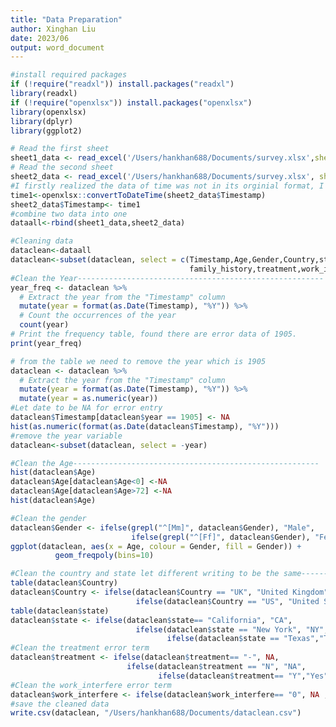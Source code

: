 ```yaml
---
title: "Data Preparation"
author: Xinghan Liu
date: 2023/06
output: word_document
---
```


```r
#install required packages
if (!require("readxl")) install.packages("readxl")
library(readxl)
if (!require("openxlsx")) install.packages("openxlsx")
library(openxlsx)
library(dplyr) 
library(ggplot2)
```

```r
# Read the first sheet
sheet1_data <- read_excel('/Users/hankhan688/Documents/survey.xlsx',sheet ="Sheet1")
# Read the second sheet
sheet2_data <- read_excel('/Users/hankhan688/Documents/survey.xlsx', sheet = "Sheet 2")
#I firstly realized the data of time was not in its orginial format, I need to convert them back
time1<-openxlsx::convertToDateTime(sheet2_data$Timestamp)
sheet2_data$Timestamp<- time1
#combine two data into one
dataall<-rbind(sheet1_data,sheet2_data) 
```


```r
#Cleaning data
dataclean<-dataall
dataclean<-subset(dataclean, select = c(Timestamp,Age,Gender,Country,state,self_employed,
                                        family_history,treatment,work_interfere))
#Clean the Year-------------------------------------------------------
year_freq <- dataclean %>%
  # Extract the year from the "Timestamp" column
  mutate(year = format(as.Date(Timestamp), "%Y")) %>%
  # Count the occurrences of the year
  count(year)
# Print the frequency table, found there are error data of 1905.
print(year_freq)

# from the table we need to remove the year which is 1905
dataclean <- dataclean %>%
  # Extract the year from the "Timestamp" column 
  mutate(year = format(as.Date(Timestamp), "%Y")) %>%
  mutate(year = as.numeric(year)) 
#Let date to be NA for error entry
dataclean$Timestamp[dataclean$year == 1905] <- NA
hist(as.numeric(format(as.Date(dataclean$Timestamp), "%Y")))
#remove the year variable
dataclean<-subset(dataclean, select = -year)


```

```r
#Clean the Age-------------------------------------------------------
hist(dataclean$Age)
dataclean$Age[dataclean$Age<0] <-NA
dataclean$Age[dataclean$Age>72] <-NA
hist(dataclean$Age)
```

```r
#Clean the gender
dataclean$Gender <- ifelse(grepl("^[Mm]", dataclean$Gender), "Male",
                           ifelse(grepl("^[Ff]", dataclean$Gender), "Female", "Unknown"))
ggplot(dataclean, aes(x = Age, colour = Gender, fill = Gender)) +
          geom_freqpoly(bins=10)
```


```r

#Clean the country and state let different writing to be the same---------------------------
table(dataclean$Country)
dataclean$Country <- ifelse(dataclean$Country == "UK", "United Kingdom",
                            ifelse(dataclean$Country == "US", "United States", dataclean$Country))
table(dataclean$state)
dataclean$state <- ifelse(dataclean$state== "California", "CA",
                            ifelse(dataclean$state == "New York", "NY",
                                   ifelse(dataclean$state == "Texas","TX", dataclean$state)))
#Clean the treatment error term
dataclean$treatment <- ifelse(dataclean$treatment== "-", NA,
                          ifelse(dataclean$treatment == "N", "NA",
                                 ifelse(dataclean$treatment== "Y","Yes",dataclean$treatment)))
#Clean the work_interfere error term
dataclean$work_interfere <- ifelse(dataclean$work_interfere== "0", NA ,dataclean$work_interfere)
#save the cleaned data
write.csv(dataclean, "/Users/hankhan688/Documents/dataclean.csv")
```
